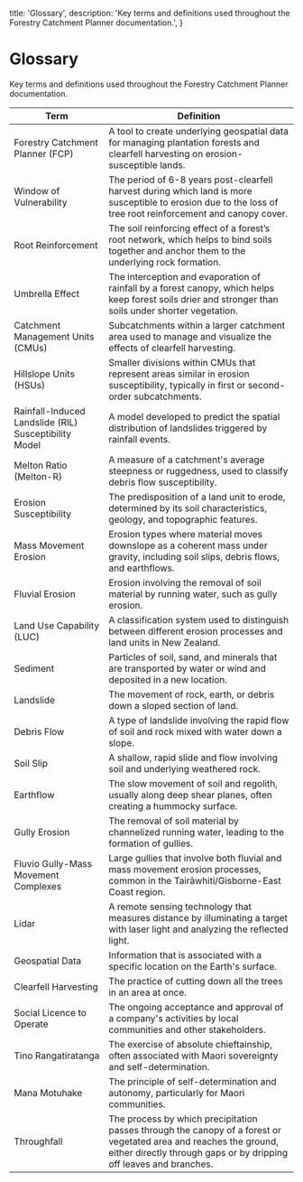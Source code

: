   title: 'Glossary',
  description:
    'Key terms and definitions used throughout the Forestry Catchment Planner documentation.',
}

# Glossary

Key terms and definitions used throughout the Forestry Catchment Planner documentation.

| Term | Definition |
| --- | --- |
| Forestry Catchment Planner (FCP) | A tool to create underlying geospatial data for managing plantation forests and clearfell harvesting on erosion-susceptible lands. |
| Window of Vulnerability | The period of 6-8 years post-clearfell harvest during which land is more susceptible to erosion due to the loss of tree root reinforcement and canopy cover. |
| Root Reinforcement | The soil reinforcing effect of a forest’s root network, which helps to bind soils together and anchor them to the underlying rock formation. |
| Umbrella Effect | The interception and evaporation of rainfall by a forest canopy, which helps keep forest soils drier and stronger than soils under shorter vegetation. |
| Catchment Management Units (CMUs) | Subcatchments within a larger catchment area used to manage and visualize the effects of clearfell harvesting.|
| Hillslope Units (HSUs) | Smaller divisions within CMUs that represent areas similar in erosion susceptibility, typically in first or second-order subcatchments. |
| Rainfall-Induced Landslide (RIL) Susceptibility Model | A model developed to predict the spatial distribution of landslides triggered by rainfall events. |
| Melton Ratio (Melton-R) | A measure of a catchment's average steepness or ruggedness, used to classify debris flow susceptibility. |
| Erosion Susceptibility | The predisposition of a land unit to erode, determined by its soil characteristics, geology, and topographic features. |
| Mass Movement Erosion | Erosion types where material moves downslope as a coherent mass under gravity, including soil slips, debris flows, and earthflows. |
| Fluvial Erosion | Erosion involving the removal of soil material by running water, such as gully erosion. |
| Land Use Capability (LUC) | A classification system used to distinguish between different erosion processes and land units in New Zealand. |
| Sediment | Particles of soil, sand, and minerals that are transported by water or wind and deposited in a new location. |
| Landslide | The movement of rock, earth, or debris down a sloped section of land. |
| Debris Flow | A type of landslide involving the rapid flow of soil and rock mixed with water down a slope. |
| Soil Slip | A shallow, rapid slide and flow involving soil and underlying weathered rock. |
| Earthflow | The slow movement of soil and regolith, usually along deep shear planes, often creating a hummocky surface. |
| Gully Erosion | The removal of soil material by channelized running water, leading to the formation of gullies. |
| Fluvio Gully-Mass Movement Complexes | Large gullies that involve both fluvial and mass movement erosion processes, common in the Tairāwhiti/Gisborne-East Coast region. |
| Lidar | A remote sensing technology that measures distance by illuminating a target with laser light and analyzing the reflected light. |
| Geospatial Data | Information that is associated with a specific location on the Earth's surface. |
| Clearfell Harvesting | The practice of cutting down all the trees in an area at once. |
| Social Licence to Operate | The ongoing acceptance and approval of a company's activities by local communities and other stakeholders. |
| Tino Rangatiratanga | The exercise of absolute chieftainship, often associated with Maori sovereignty and self-determination. |
| Mana Motuhake | The principle of self-determination and autonomy, particularly for Maori communities. |
| Throughfall | The process by which precipitation passes through the canopy of a forest or vegetated area and reaches the ground, either directly through gaps or by dripping off leaves and branches. |
